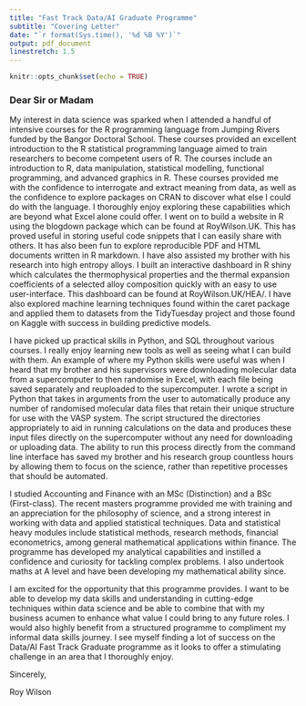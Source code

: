 ```yaml
---
title: "Fast Track Data/AI Graduate Programme"
subtitle: "Covering Letter"
date: "`r format(Sys.time(), '%d %B %Y')`"
output: pdf_document
linestretch: 1.5
---
```


```r
knitr::opts_chunk$set(echo = TRUE)
```

### Dear Sir or Madam

My interest in data science was sparked when I attended a handful of intensive courses for the R programming language from Jumping Rivers funded by the Bangor Doctoral School. These courses provided an excellent introduction to the R statistical programming language aimed to train researchers to become competent users of R. The courses include an introduction to R, data manipulation, statistical modelling, functional programming, and advanced graphics in R. These courses provided me with the confidence to interrogate and extract meaning from data, as well as the confidence to explore packages on CRAN to discover what else I could do with the language. I thoroughly enjoy exploring these capabilities which are beyond what Excel alone could offer. I went on to build a website in R using the blogdown package which can be found at RoyWilson.UK. This has proved useful in storing useful code snippets that I can easily share with others. It has also been fun to explore reproducible PDF and HTML documents written in R markdown. I have also assisted my brother with his research into high entropy alloys. I built an interactive dashboard in R shiny which calculates the thermophysical properties and the thermal expansion coefficients of a selected alloy composition quickly with an easy to use user-interface. This dashboard can be found at RoyWilson.UK/HEA/. I have also explored machine learning techniques found within the caret package and applied them to datasets from the TidyTuesday project and those found on Kaggle with success in building predictive models. 

I have picked up practical skills in Python, and SQL throughout various courses. I really enjoy learning new tools as well as seeing what I can build with them. An example of where my Python skills were useful was when I heard that my brother and his supervisors were downloading molecular data from a supercomputer to then randomise in Excel, with each file being saved separately and reuploaded to the supercomputer. I wrote a script in Python that takes in arguments from the user to automatically produce any number of randomised molecular data files that retain their unique structure for use with the VASP system. The script structured the directories appropriately to aid in running calculations on the data and produces these input files directly on the supercomputer without any need for downloading or uploading data. The ability to run this process directly from the command line interface has saved my brother and his research group countless hours by allowing them to focus on the science, rather than repetitive processes that should be automated. 

\newpage

I studied Accounting and Finance with an MSc (Distinction) and a BSc (First-class). The recent masters programme provided me with training and an appreciation for the philosophy of science, and a strong interest in working with data and applied statistical techniques. Data and statistical heavy modules include statistical methods, research methods, financial econometrics, among general mathematical applications within finance. The programme has developed my analytical capabilities and instilled a confidence and curiosity for tackling complex problems. I also undertook maths at A level and have been developing my mathematical ability since.

I am excited for the opportunity that this programme provides. I want to be able to develop my data skills and understanding in cutting-edge techniques within data science and be able to combine that with my business acumen to enhance what value I could bring to any future roles. I would also highly benefit from a structured programme to compliment my informal data skills journey. I see myself finding a lot of success on the Data/AI Fast Track Graduate programme as it looks to offer a stimulating challenge in an area that I thoroughly enjoy. 



Sincerely,

Roy Wilson